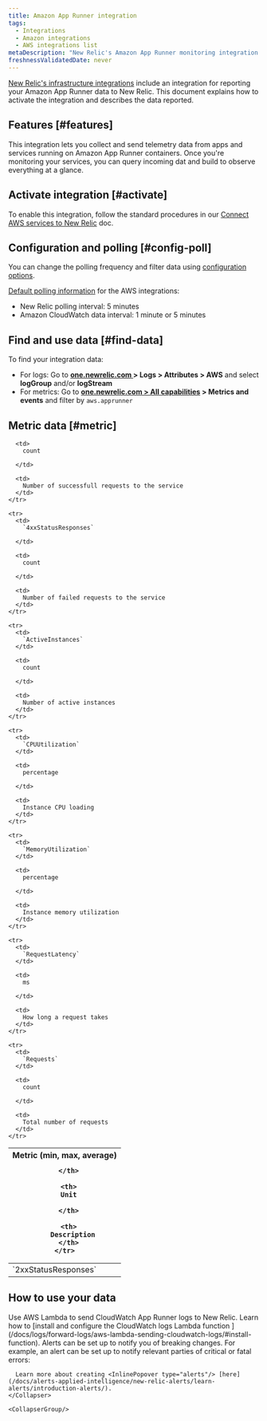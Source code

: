 ```yaml
---
title: Amazon App Runner integration
tags:
  - Integrations
  - Amazon integrations
  - AWS integrations list
metaDescription: "New Relic's Amazon App Runner monitoring integration: what data it reports, and how to enable it."
freshnessValidatedDate: never
---
```


[New Relic's infrastructure integrations](/docs/infrastructure/integrations-getting-started/getting-started/introduction-infrastructure-integrations) include an integration for reporting your Amazon App Runner data to New Relic. This document explains how to activate the integration and describes the data reported.

## Features [#features]

This integration lets you collect and send telemetry data from apps and services running on Amazon App Runner containers. Once you're monitoring your services, you can query incoming dat and build <InlinePopover type="dashboards"/> to observe everything at a glance.

## Activate integration [#activate]

To enable this integration, follow the standard procedures in our [Connect AWS services to New Relic](/docs/infrastructure/infrastructure-integrations/getting-started/connect-aws-integrations-infrastructure) doc.

## Configuration and polling [#config-poll]

You can change the polling frequency and filter data using [configuration options](/docs/integrations/new-relic-integrations/getting-started/configure-polling-frequency-data-collection-cloud-integrations).

[Default polling information](/docs/infrastructure/amazon-integrations/aws-integrations-list/aws-polling-intervals-infrastructure-integrations) for the AWS integrations:

* New Relic polling interval: 5 minutes
* Amazon CloudWatch data interval: 1 minute or 5 minutes

## Find and use data [#find-data]

To find your integration data:

* For logs: Go to <DNT>**[one.newrelic.com ](https://one.newrelic.com) > Logs > Attributes > AWS**</DNT> and select <DNT>**logGroup**</DNT> and/or <DNT>**logStream**</DNT>
* For metrics: Go to <DNT>**[one.newrelic.com > All capabilities](https://one.newrelic.com/all-capabilities) > Metrics and events**</DNT> and filter by `aws.apprunner`

## Metric data [#metric]

<table>
  <thead>
    <tr>
      <th style={{ width: "200px" }}>
        Metric (min, max, average)  

      </th>

      <th>
        Unit  

      </th>

      <th>
        Description
      </th>
    </tr>
  </thead>

  <tbody>
    <tr>
      <td>
        `2xxStatusResponses`
      </td>

      <td>
        count  

      </td>

      <td>
        Number of successfull requests to the service
      </td>
    </tr>

    <tr>
      <td>
        `4xxStatusResponses`  

      </td>

      <td>
        count  

      </td>

      <td>
        Number of failed requests to the service
      </td>
    </tr>

    <tr>
      <td>
        `ActiveInstances`
      </td>

      <td>
        count  

      </td>

      <td>
        Number of active instances
      </td>
    </tr>

    <tr>
      <td>
        `CPUUtilization`
      </td>

      <td>
        percentage  

      </td>

      <td>
        Instance CPU loading
      </td>
    </tr>

    <tr>
      <td>
        `MemoryUtilization`
      </td>

      <td>
        percentage  

      </td>

      <td>
        Instance memory utilization
      </td>
    </tr>

    <tr>
      <td>
        `RequestLatency`
      </td>

      <td>
        ms  

      </td>

      <td>
        How long a request takes
      </td>
    </tr>

    <tr>
      <td>
        `Requests`
      </td>

      <td>
        count  

      </td>

      <td>
        Total number of requests
      </td>
    </tr>
  </tbody>
</table>

## How to use your data

<CollapserGroup>
  <Collapser
    className="freq-link"
    id="logs"
    title="Access logs"
  >
    Use AWS Lambda to send CloudWatch App Runner logs to New Relic. Learn how to [install and configure the CloudWatch logs Lambda function ](/docs/logs/forward-logs/aws-lambda-sending-cloudwatch-logs/#install-function).
  </Collapser>

  <CollapserGroup>
    <Collapser
      className="freq-link"
      id="alerts"
      title="Create alerts"
    >
      Alerts can be set up to notify you of breaking changes. For example, an alert can be set up to notify relevant parties of critical or fatal errors:

      Learn more about creating <InlinePopover type="alerts"/> [here](/docs/alerts-applied-intelligence/new-relic-alerts/learn-alerts/introduction-alerts/).
    </Collapser>

    <CollapserGroup/>
  </CollapserGroup>
</CollapserGroup>
